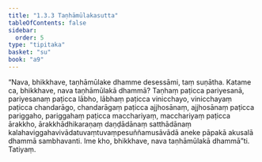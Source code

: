 ```yaml
---
title: "1.3.3 Taṇhāmūlakasutta"
tableOfContents: false
sidebar:
  order: 5
type: "tipitaka"
basket: "su"
book: "a9"
---
```



<DynamicBreadcrumb />

<Division number="23" book="a9" bookNo="17" page="201">

<Paragraph number="196" book="a9">
“Nava, bhikkhave, taṇhāmūlake dhamme desessāmi, taṃ suṇātha. Katame ca, bhikkhave, nava taṇhāmūlakā dhammā? Taṇhaṃ paṭicca pariyesanā, pariyesanaṃ paṭicca lābho, lābhaṃ paṭicca vinicchayo, vinicchayaṃ paṭicca chandarāgo, chandarāgaṃ paṭicca ajjhosānaṃ, ajjhosānaṃ paṭicca pariggaho, pariggahaṃ paṭicca macchariyaṃ, macchariyaṃ paṭicca ārakkho, ārakkhādhikaraṇaṃ daṇḍādānaṃ satthādānaṃ kalahaviggahavivādatuvaṃtuvaṃpesuññamusāvādā aneke pāpakā akusalā dhammā sambhavanti. Ime kho, bhikkhave, nava taṇhāmūlakā dhammā”ti.

</Paragraph>
</Division>

<Paragraph number="197" type="center" book="a9">
Tatiyaṃ.
</Paragraph>